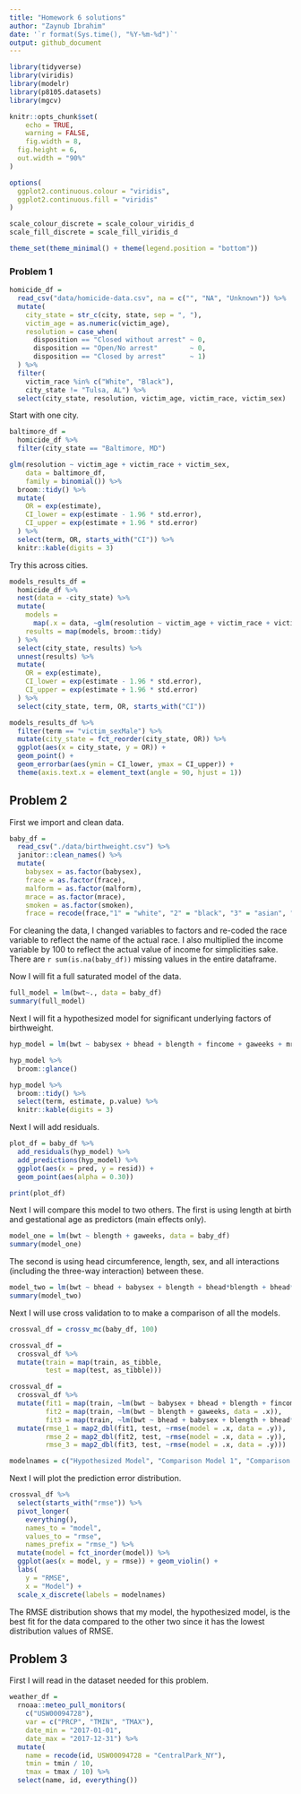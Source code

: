 ```yaml
---
title: "Homework 6 solutions"
author: "Zaynub Ibrahim"
date: '`r format(Sys.time(), "%Y-%m-%d")`'
output: github_document
---
```


```r
library(tidyverse)
library(viridis)
library(modelr)
library(p8105.datasets)
library(mgcv)

knitr::opts_chunk$set(
	echo = TRUE,
	warning = FALSE,
	fig.width = 8, 
  fig.height = 6,
  out.width = "90%"
)

options(
  ggplot2.continuous.colour = "viridis",
  ggplot2.continuous.fill = "viridis"
)

scale_colour_discrete = scale_colour_viridis_d
scale_fill_discrete = scale_fill_viridis_d

theme_set(theme_minimal() + theme(legend.position = "bottom"))

```

### Problem 1

```r
homicide_df = 
  read_csv("data/homicide-data.csv", na = c("", "NA", "Unknown")) %>% 
  mutate(
    city_state = str_c(city, state, sep = ", "),
    victim_age = as.numeric(victim_age),
    resolution = case_when(
      disposition == "Closed without arrest" ~ 0,
      disposition == "Open/No arrest"        ~ 0,
      disposition == "Closed by arrest"      ~ 1)
  ) %>% 
  filter(
    victim_race %in% c("White", "Black"),
    city_state != "Tulsa, AL") %>% 
  select(city_state, resolution, victim_age, victim_race, victim_sex)
```


Start with one city.

```r
baltimore_df =
  homicide_df %>% 
  filter(city_state == "Baltimore, MD")

glm(resolution ~ victim_age + victim_race + victim_sex, 
    data = baltimore_df,
    family = binomial()) %>% 
  broom::tidy() %>% 
  mutate(
    OR = exp(estimate),
    CI_lower = exp(estimate - 1.96 * std.error),
    CI_upper = exp(estimate + 1.96 * std.error)
  ) %>% 
  select(term, OR, starts_with("CI")) %>% 
  knitr::kable(digits = 3)
```


Try this across cities.

```r
models_results_df = 
  homicide_df %>% 
  nest(data = -city_state) %>% 
  mutate(
    models = 
      map(.x = data, ~glm(resolution ~ victim_age + victim_race + victim_sex, data = .x, family = binomial())),
    results = map(models, broom::tidy)
  ) %>% 
  select(city_state, results) %>% 
  unnest(results) %>% 
  mutate(
    OR = exp(estimate),
    CI_lower = exp(estimate - 1.96 * std.error),
    CI_upper = exp(estimate + 1.96 * std.error)
  ) %>% 
  select(city_state, term, OR, starts_with("CI")) 
```

```r
models_results_df %>% 
  filter(term == "victim_sexMale") %>% 
  mutate(city_state = fct_reorder(city_state, OR)) %>% 
  ggplot(aes(x = city_state, y = OR)) + 
  geom_point() + 
  geom_errorbar(aes(ymin = CI_lower, ymax = CI_upper)) + 
  theme(axis.text.x = element_text(angle = 90, hjust = 1))
```



## Problem 2

First we import and clean data. 

```r
baby_df = 
  read_csv("./data/birthweight.csv") %>% 
  janitor::clean_names() %>% 
  mutate(
    babysex = as.factor(babysex), 
    frace = as.factor(frace), 
    malform = as.factor(malform),
    mrace = as.factor(mrace),
    smoken = as.factor(smoken), 
    frace = recode(frace,"1" = "white", "2" = "black", "3" = "asian", "4" = "puerto rican", "8" = "other" ),  fincome = fincome * 100)
```

For cleaning the data, I changed variables to factors and re-coded the race variable to reflect the name of the actual race. I also multiplied the income variable by 100 to reflect the actual value of income for simplicities sake. There are `r sum(is.na(baby_df))` missing values in the entire dataframe. 


Now I will fit a full saturated model of the data. 
```r
full_model = lm(bwt~., data = baby_df)
summary(full_model)
```

Next I will fit a hypothesized model for significant underlying factors of birthweight.  
```r
hyp_model = lm(bwt ~ babysex + bhead + blength + fincome + gaweeks + mrace + malform + ppbmi, data = baby_df)

hyp_model %>% 
  broom::glance()

hyp_model %>% 
  broom::tidy() %>% 
  select(term, estimate, p.value) %>% 
  knitr::kable(digits = 3)
```

Next I will add residuals. 
```r
plot_df = baby_df %>% 
  add_residuals(hyp_model) %>%
  add_predictions(hyp_model) %>%
  ggplot(aes(x = pred, y = resid)) +
  geom_point(aes(alpha = 0.30))

print(plot_df)
```

Next I will compare this model to two others. The first is using length at birth and gestational age as predictors (main effects only).

```r
model_one = lm(bwt ~ blength + gaweeks, data = baby_df)
summary(model_one)
```

The second is using head circumference, length, sex, and all interactions (including the three-way interaction) between these. 

```r
model_two = lm(bwt ~ bhead + babysex + blength + bhead*blength + bhead*babysex + babysex*blength + babysex*blength*bhead, data = baby_df)
summary(model_two)
```

Next I will use cross validation to to make a comparison of all the models. 
```r
crossval_df = crossv_mc(baby_df, 100)

crossval_df = 
  crossval_df %>% 
  mutate(train = map(train, as_tibble, 
         test = map(test, as_tibble)))

crossval_df =
  crossval_df %>% 
  mutate(fit1 = map(train, ~lm(bwt ~ babysex + bhead + blength + fincome + gaweeks + mrace + malform + ppbmi, data = .x)), 
         fit2 = map(train, ~lm(bwt ~ blength + gaweeks, data = .x)), 
         fit3 = map(train, ~lm(bwt ~ bhead + babysex + blength + bhead*blength + bhead*babysex + babysex*blength + babysex*blength*bhead, data = .x))) %>%
  mutate(rmse_1 = map2_dbl(fit1, test, ~rmse(model = .x, data = .y)), 
         rmse_2 = map2_dbl(fit2, test, ~rmse(model = .x, data = .y)), 
         rmse_3 = map2_dbl(fit3, test, ~rmse(model = .x, data = .y)))

modelnames = c("Hypothesized Model", "Comparison Model 1", "Comparison Model 2")
```

Next I will plot the prediction error distribution. 

```r
crossval_df %>% 
  select(starts_with("rmse")) %>% 
  pivot_longer(
    everything(),
    names_to = "model", 
    values_to = "rmse",
    names_prefix = "rmse_") %>% 
  mutate(model = fct_inorder(model)) %>% 
  ggplot(aes(x = model, y = rmse)) + geom_violin() +
  labs(
    y = "RMSE",
    x = "Model") + 
  scale_x_discrete(labels = modelnames)
```

The RMSE distribution shows that my model, the hypothesized model, is the best fit for the data compared to the other two since it has the lowest distribution values of RMSE. 

## Problem 3 

First I will read in the dataset needed for this problem. 
```r
weather_df = 
  rnoaa::meteo_pull_monitors(
    c("USW00094728"),
    var = c("PRCP", "TMIN", "TMAX"), 
    date_min = "2017-01-01",
    date_max = "2017-12-31") %>%
  mutate(
    name = recode(id, USW00094728 = "CentralPark_NY"),
    tmin = tmin / 10,
    tmax = tmax / 10) %>%
  select(name, id, everything())
```



